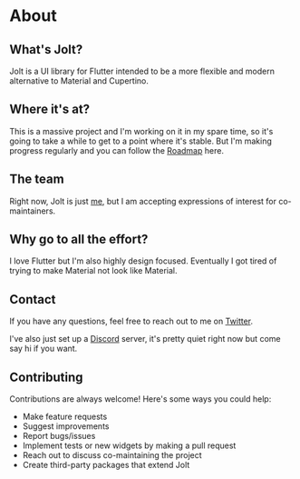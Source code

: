 # About

## What's Jolt?

Jolt is a UI library for Flutter intended to be a more flexible and modern alternative to Material and Cupertino.

## Where it's at?

This is a massive project and I'm working on it in my spare time, so it's going to take a while to get to a point where it's stable. But I'm making progress regularly and you can follow the [Roadmap](https://github.com/orgs/asteroid-studios/projects/3) here.

## The team

Right now, Jolt is just [me](https://twitter.com/kane_wickman), but I am accepting expressions of interest for co-maintainers.

## Why go to all the effort?

I love Flutter but I'm also highly design focused. Eventually I got tired of trying to make Material not look like Material.


## Contact

If you have any questions, feel free to reach out to me on [Twitter](https://twitter.com/kane_wickman).

I've also just set up a [Discord](https://discord.gg/PqKeQD5S) server, it's pretty quiet right now but come say hi if you want.

## Contributing

Contributions are always welcome! Here's some ways you could help:

- Make feature requests
- Suggest improvements
- Report bugs/issues
- Implement tests or new widgets by making a pull request
- Reach out to discuss co-maintaining the project
- Create third-party packages that extend Jolt